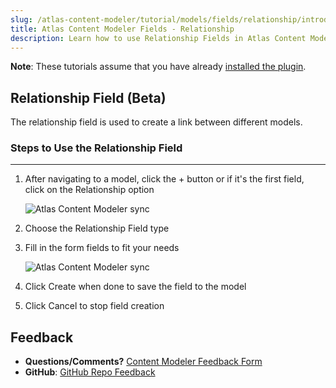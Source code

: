 ```yaml
---
slug: /atlas-content-modeler/tutorial/models/fields/relationship/introduction
title: Atlas Content Modeler Fields - Relationship
description: Learn how to use Relationship Fields in Atlas Content Modeler.
---
```


**Note**: These tutorials assume that you have already [installed the plugin](../../../../introduction.mdx).

## Relationship Field (Beta)

The relationship field is used to create a link between different models.

### Steps to Use the Relationship Field

---

1. After navigating to a model, click the + button or if it's the first field, click on the Relationship option

   ![Atlas Content Modeler sync](../../../../images/field_options.png)

1. Choose the Relationship Field type

1. Fill in the form fields to fit your needs

   ![Atlas Content Modeler sync](../../../../images/relationships_cardinality.png)

1. Click Create when done to save the field to the model

1. Click Cancel to stop field creation

## Feedback

- **Questions/Comments?** [Content Modeler Feedback Form](https://docs.google.com/forms/d/e/1FAIpQLScc2VN-GRSJMz8zVgJLL6kiX3VeV2jkSDnmU1gnuNElEHCEVQ/viewform)
- **GitHub**: [GitHub Repo Feedback](https://github.com/wpengine/atlas-content-modeler/issues/new/choose)
